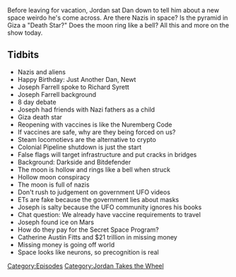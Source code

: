{{DEFAULTSORT:
    #_EPISODE_0561:Jordan Takes The Wheel 6
}}{{Episode
    | title           = Jordan Takes The Wheel 6
    | caption         = [https://knowledgefight.libsyn.com/561-jordan-takes-the-wheel-6 Listen to this episode on Libsyn]
    | episodeNumber   = 561
    | length          = 01:21:34
    | airDate         = May 26, 2021
    | episodeType     = [[:Category:Jordan Takes the Wheel|Jordan Takes the Wheel]]
    | appearance      = [[Joseph Farrell]], [[Richard Syrett]], [[Catherine Austin Fitts]]
    | previousEpisode = [[560: May 12-13, 2003]]
    | nextEpisode     = [[562: May 27, 2021]]
}}

{{Stub}}

Before leaving for vacation, Jordan sat Dan down to tell him about a new space weirdo he's come across. Are there Nazis in space? Is the pyramid in Giza a "Death Star?" Does the moon ring like a bell? All this and more on the show today.

==Tidbits==

*Nazis and aliens
*Happy Birthday: Just Another Dan, Newt
*Joseph Farrell spoke to Richard Syrett
*Joseph Farrell background
*8 day debate
*Joseph had friends with Nazi fathers as a child
*Giza death star
*Reopening with vaccines is like the Nuremberg Code
*If vaccines are safe, why are they being forced on us?
*Steam locomotievs are the alternative to crypto
*Colonial Pipeline shutdown is just the start
*False flags will target infrastructure and put cracks in bridges
*Background: Darkside and Bitdefender
*The moon is hollow and rings like a bell when struck
*Hollow moon conspiracy
*The moon is full of nazis
*Don't rush to judgement on government UFO videos
*ETs are fake because the government lies about masks
*Joseph is salty because the UFO community ignores his books
*Chat question: We already have vaccine requirements to travel
*Joseph found ice on Mars
*How do they pay for the Secret Space Program?
*Catherine Austin Fitts and $21 trillion in missing money
*Missing money is going off world
*Space looks like neurons, so precognition is real

[[Category:Episodes]]
[[Category:Jordan Takes the Wheel]]
